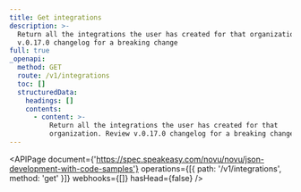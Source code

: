 ```yaml
---
title: Get integrations
description: >-
  Return all the integrations the user has created for that organization. Review
  v.0.17.0 changelog for a breaking change
full: true
_openapi:
  method: GET
  route: /v1/integrations
  toc: []
  structuredData:
    headings: []
    contents:
      - content: >-
          Return all the integrations the user has created for that
          organization. Review v.0.17.0 changelog for a breaking change
---
```


<APIPage
  document={'https://spec.speakeasy.com/novu/novu/json-development-with-code-samples'}
  operations={[{ path: '/v1/integrations', method: 'get' }]}
  webhooks={[]}
  hasHead={false}
/>
